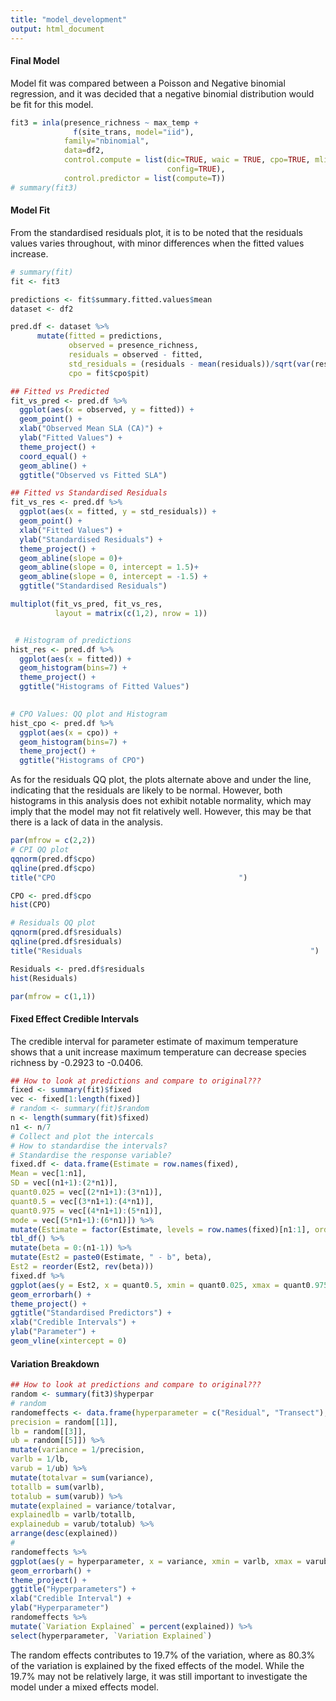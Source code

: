 ```yaml
---
title: "model_development"
output: html_document
---
```





#### Final Model
Model fit was compared between a Poisson and Negative binomial regression, and it was decided that a negative binomial distribution would be fit for this model. 
```r
fit3 = inla(presence_richness ~ max_temp +
              f(site_trans, model="iid"),
            family="nbinomial",
            data=df2,
            control.compute = list(dic=TRUE, waic = TRUE, cpo=TRUE, mlik = TRUE,
                                   config=TRUE), 
            control.predictor = list(compute=T))
# summary(fit3)

```

#### Model Fit

From the standardised residuals plot, it is to be noted that the residuals values varies throughout, with minor differences when the fitted values increase. 

```r
# summary(fit)
fit <- fit3

predictions <- fit$summary.fitted.values$mean
dataset <- df2

pred.df <- dataset %>% 
      mutate(fitted = predictions,
             observed = presence_richness,
             residuals = observed - fitted,
             std_residuals = (residuals - mean(residuals))/sqrt(var(residuals)),
             cpo = fit$cpo$pit)

## Fitted vs Predicted
fit_vs_pred <- pred.df %>%
  ggplot(aes(x = observed, y = fitted)) +
  geom_point() +
  xlab("Observed Mean SLA (CA)") +
  ylab("Fitted Values") +
  theme_project() +
  coord_equal() +
  geom_abline() +
  ggtitle("Observed vs Fitted SLA")

## Fitted vs Standardised Residuals
fit_vs_res <- pred.df %>%
  ggplot(aes(x = fitted, y = std_residuals)) +
  geom_point() +
  xlab("Fitted Values") +
  ylab("Standardised Residuals") +
  theme_project() +
  geom_abline(slope = 0)+
  geom_abline(slope = 0, intercept = 1.5)+
  geom_abline(slope = 0, intercept = -1.5) +
  ggtitle("Standardised Residuals")

multiplot(fit_vs_pred, fit_vs_res,
          layout = matrix(c(1,2), nrow = 1))


 # Histogram of predictions
hist_res <- pred.df %>%
  ggplot(aes(x = fitted)) +
  geom_histogram(bins=7) +
  theme_project() +
  ggtitle("Histograms of Fitted Values")
  

# CPO Values: QQ plot and Histogram
hist_cpo <- pred.df %>%
  ggplot(aes(x = cpo)) +
  geom_histogram(bins=7) +
  theme_project() +
  ggtitle("Histograms of CPO")
```

As for the residuals QQ plot, the plots alternate above and under the line, indicating that the residuals are likely to be normal. However, both histograms in this analysis does not exhibit notable normality, which may imply that the model may not fit relatively well. However, this may be that there is a lack of data in the analysis.

```r
par(mfrow = c(2,2))
# CPI QQ plot
qqnorm(pred.df$cpo)
qqline(pred.df$cpo)
title("CPO                                         ")

CPO <- pred.df$cpo
hist(CPO)

# Residuals QQ plot
qqnorm(pred.df$residuals)
qqline(pred.df$residuals)
title("Residuals                                                   ")

Residuals <- pred.df$residuals
hist(Residuals)

par(mfrow = c(1,1))
```

#### Fixed Effect Credible Intervals
The credible interval for parameter estimate of maximum temperature shows that a unit increase maximum temperature can decrease species richness by  -0.2923 to -0.0406. 

```r
## How to look at predictions and compare to original???
fixed <- summary(fit)$fixed
vec <- fixed[1:length(fixed)]
# random <- summary(fit)$random
n <- length(summary(fit)$fixed)
n1 <- n/7
# Collect and plot the intercals
# How to standardise the intervals?
# Standardise the response variable?
fixed.df <- data.frame(Estimate = row.names(fixed),
Mean = vec[1:n1],
SD = vec[(n1+1):(2*n1)],
quant0.025 = vec[(2*n1+1):(3*n1)],
quant0.5 = vec[(3*n1+1):(4*n1)],
quant0.975 = vec[(4*n1+1):(5*n1)],
mode = vec[(5*n1+1):(6*n1)]) %>%
mutate(Estimate = factor(Estimate, levels = row.names(fixed)[n1:1], ordered = TRUE)) %>%
tbl_df() %>%
mutate(beta = 0:(n1-1)) %>%
mutate(Est2 = paste0(Estimate, " - b", beta),
Est2 = reorder(Est2, rev(beta)))
fixed.df %>%
ggplot(aes(y = Est2, x = quant0.5, xmin = quant0.025, xmax = quant0.975)) +
geom_errorbarh() +
theme_project() +
ggtitle("Standardised Predictors") +
xlab("Credible Intervals") +
ylab("Parameter") +
geom_vline(xintercept = 0)
```



#### Variation Breakdown
```r
## How to look at predictions and compare to original???
random <- summary(fit3)$hyperpar
# random
randomeffects <- data.frame(hyperparameter = c("Residual", "Transect"),
precision = random[[1]],
lb = random[[3]],
ub = random[[5]]) %>%
mutate(variance = 1/precision,
varlb = 1/lb,
varub = 1/ub) %>%
mutate(totalvar = sum(variance),
totallb = sum(varlb),
totalub = sum(varub)) %>%
mutate(explained = variance/totalvar,
explainedlb = varlb/totallb,
explainedub = varub/totalub) %>%
arrange(desc(explained))
# 
randomeffects %>%
ggplot(aes(y = hyperparameter, x = variance, xmin = varlb, xmax = varub)) +
geom_errorbarh() +
theme_project() +
ggtitle("Hyperparameters") +
xlab("Credible Interval") +
ylab("Hyperparameter")
randomeffects %>%
mutate(`Variation Explained` = percent(explained)) %>%
select(hyperparameter, `Variation Explained`)
```

The random effects contributes to 19.7% of the variation, where as 80.3% of the variation is explained by the fixed effects of the model. While the 19.7% may not be relatively large, it was still important to investigate the model under a mixed effects model. 
